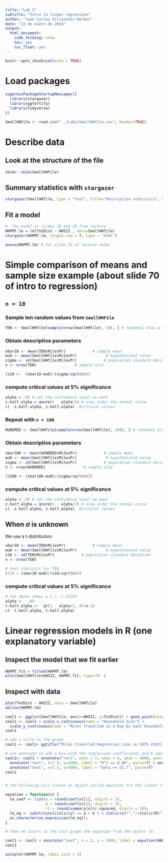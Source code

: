 ```yaml
---
title: "Lab 2"
subtitle: "Intro to linear regression"
author: "Juan Carlos Villaseñor-Derbez"
date: "23 de enero de 2018"
output:
  html_document:
    code_folding: show
    toc: yes
    toc_float: yes
---
```


```r
knitr::opts_chunk$set(echo = TRUE)
```

# Load packages

```r
suppressPackageStartupMessages({
  library(stargazer)
  library(ggfortify)
  library(tidyverse)
})
```


```r
SmallHHfile <- read.csv("../Lab1/SmallHHfile.csv", header=TRUE)
```

# Describe data

## Look at the structure of the file

```r
skimr::skim(SmallHHfile)
```


## Summary statistics with `stargazer`

```r
stargazer(SmallHHfile, type = "text", title="Descriptive statistics", median=TRUE, digits=2, out="table1.txt")
```

## Fit a model

```r
#  The model in slides 28 and 29 from lecture
HHPMT.lm = lm(TotDist ~ HHSIZ , data=SmallHHfile)
stargazer(HHPMT.lm, single.row = T, type = "html")
```

```r
anova(HHPMT.lm) # for slide 33 in lecture notes
```

# Simple comparison of means and sample size example (about slide 70 of intro to regression)

## `n = 10`

### Sample ten random values from `SmallHHFile`

```r
TEN <- SmallHHfile[sample(nrow(SmallHHfile), 10), ] # randomly draw a sample of ten rows from SmallHHfile
```

### Obtain descriptive parameters

```r
xbar10 <- mean(TEN$MilesPr)            # sample mean 
mu0 <- mean(SmallHHfile$MilesPr)             # hypothesized value 
sigma <- sd(SmallHHfile$MilesPr)            # population standard deviation 
n <- nrow(TEN)                 # sample size 

(z10 <-  (xbar10-mu0)/(sigma/sqrt(n)))
```

### compute critical values at 5% significance

```r
alpha = .05 # set the confidence level we want
z.half.alpha = qnorm(1 - alpha/2) # area under the normal curve 
c( -z.half.alpha, z.half.alpha)  #critical values
```

### Repeat with `n = 100`

```r
HUNDRED <- SmallHHfile[sample(nrow(SmallHHfile), 100), ] # randomly draw a sample of ten rows from SmallHHfile
```

### Obtain descriptive parameters

```r
xbar100 <- mean(HUNDRED$MilesPr)            # sample mean 
mu0 <- mean(SmallHHfile$MilesPr)             # hypothesized value 
sigma <- sd(SmallHHfile$MilesPr)            # population standard deviation 
n <- nrow(HUNDRED)                 # sample size 

(z100 <- (xbar100-mu0)/(sigma/sqrt(n)))
```

### compute critical values at 5% significance

```r
alpha = .05 # set the confidence level we want
z.half.alpha = qnorm(1 - alpha/2) # area under the normal curve 
c( -z.half.alpha, z.half.alpha)  #critical values
```

## When $\sigma$ is unknown

We use a t-distribution

```r

xbar10 <- mean(TEN$MilesPr)            # sample mean 
mu0 <- mean(SmallHHfile$MilesPr)             # hypothesized value 
s10 <- sd(TEN$MilesPr)            # population standard deviation 
n <- nrow(TEN) 

# test statistic for TEN
(t10 = (xbar10-mu0)/(s10/sqrt(n)))

```

### compute critical values at 5% significance

```r
# the above shows a z = -1.31147
alpha <-  .05 
t.half.alpha <-  qt(1 - alpha/2, df=n-1) 
c(- t.half.alpha, t.half.alpha) 
```

# Linear regression models in R (one explanatory variable)

## Inspect the model that we fit earlier

```r
HHPMT.fit = fitted(HHPMT.lm)
plot(SmallHHfile$HHSIZ, HHPMT.fit, type="b" )
```

## Inspect with data

```r
plot(TotDist ~ HHSIZ, data = SmallHHfile)
abline(HHPMT.lm)
```

```r
cool1 <- ggplot(SmallHHfile, aes(x=HHSIZ, y=TotDist)) + geom_point(shape=1) + geom_smooth(method=lm)
cool1 <- cool1 + scale_x_continuous(name = "Household Size") +
  scale_y_continuous(name = "Miles Travelled in a Day by each household")
cool1

# add a title to the graph
cool1 <- cool1+ ggtitle("Miles travelled Regression Line in CHTS 43431 households")

# use annotate to add a box with the regression coefficients and R square
cool1<- cool1 + annotate("rect", xmin = 7, xmax = 8, ymin = 4000, ymax = 6000, fill="white", colour="red") +
  annotate("text", x=7.5, y=4500, label = "R^2 == 0.06", parse=T) + annotate("text", x=7.5, y=5500, label = "alpha == 12.2", parse=T) +
  annotate("text", x=7.5, y=5000, label = "beta == 21.7", parse=T)
cool1


# The following will create an object called equation fro the linear regression lm object and also extract the r-square

equation = function(x) {
  lm_coef <- list(a = round(coef(x)[1], digits = 3),
                  b = round(coef(x)[2], digits = 3),
                  r2 = round(summary(x)$r.squared, digits = 2));
  lm_eq <- substitute(italic(y) == a + b %.% italic(x)*","~~italic(R)^2~"="~r2,lm_coef)
  as.character(as.expression(lm_eq));                 
}

# then we insert in the cool graph the equation from the object lm

cool1 <- cool1 + annotate("text", x = 2, y = 5000, label = equation(HHPMT.lm), parse = TRUE)
cool1
```

```r
autoplot(HHPMT.lm, label.size = 3)
```










